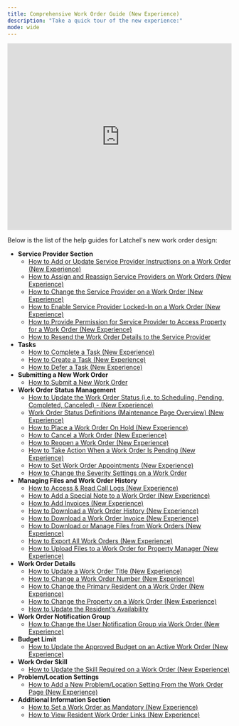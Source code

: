 ---
title: Comprehensive Work Order Guide (New Experience)
description: "Take a quick tour of the new experience:"
mode: wide
---

<iframe width="100%" height="420" src="https://www.youtube.com/embed/8CgvZXySIxA" title="Latchel Work Order: The New Experience" frameborder="0" allow="accelerometer; autoplay; clipboard-write; encrypted-media; gyroscope; picture-in-picture; web-share" referrerpolicy="strict-origin-when-cross-origin" allowfullscreen></iframe>

Below is the list of the help guides for Latchel's new work order design:

* **Service Provider Section**
    * [How to Add or Update Service Provider Instructions on a Work Order (New Experience)](/s/topic/0TO5e000000h9wqGAA/How-to-Add-or-Update-Service-Provider-Instructions-on-a-Work-Order-New-Experience)
    * [How to Assign and Reassign Service Providers on Work Orders (New Experience)](/s/topic/0TO5e000000h9wqGAA/How-to-Assign-and-Reassign-Service-Providers-on-Work-Order-New-Experience)
    * [How to Change the Service Provider on a Work Order (New Experience)](/s/topic/0TO5e000000h9wqGAA/How-to-Change-the-Service-Provider-on-a-Work-Order-New-Experience)
    * [How to Enable Service Provider Locked-In on a Work Order (New Experience)](/s/topic/0TO5e000000h9wqGAA/How-to-Enable-Service-Provider-Locked-In-on-a-Work-Order-New-Experience)
    * [How to Provide Permission for Service Provider to Access Property for a Work Order (New Experience)](/s/topic/0TO5e000000h9wqGAA/How-to-Provide-Permission-for-Service-Provider-to-Access-Property-for-a-Work-Order-New-Experience)
    * [How to Resend the Work Order Details to the Service Provider](/s/topic/0TO5e000000h9wqGAA/How-to-Resend-the-Work-Order-Details-to-the-Service-Provider)
* **Tasks**
    * [How to Complete a Task (New Experience)](/s/topic/0TO5e000000h9wqGAA/How-to-Complete-a-Task-New-Experience)
    * [How to Create a Task (New Experience)](/s/topic/0TO5e000000h9wqGAA/How-to-Create-a-Task-New-Experience)
    * [How to Defer a Task (New Experience)](/s/topic/0TO5e000000h9wqGAA/How-to-Defer-a-Task-New-Experience)
* **Submitting a New Work Order**
    * [How to Submit a New Work Order](/s/topic/0TO5e000000h9wqGAA/How-to-Submit-a-New-Work-Order)
* **Work Order Status Management**
    * [How to Update the Work Order Status (i.e. to Scheduling, Pending, Completed, Canceled) - (New Experience)](/s/topic/0TO5e000000h9wqGAA/How-to-Update-the-Work-Order-Status-i-e-to-Scheduling-Pending-Completed-Canceled-New-Experience)
    * [Work Order Status Definitions (Maintenance Page Overview) (New Experience)](/s/topic/0TO5e000000h9wqGAA/Work-Order-Status-Definitions-Maintenance-Page-Overview-New-Experience)
    * [How to Place a Work Order On Hold (New Experience)](/s/topic/0TO5e000000h9wqGAA/How-to-Place-a-Work-Order-On-Hold-New-Experience)
    * [How to Cancel a Work Order (New Experience)](/s/topic/0TO5e000000h9wqGAA/How-to-Cancel-a-Work-Order-New-Experience)
    * [How to Reopen a Work Order (New Experience)](/s/topic/0TO5e000000h9wqGAA/How-to-Reopen-a-Work-Order-New-Experience)
    * [How to Take Action When a Work Order Is Pending (New Experience)](/s/topic/0TO5e000000h9wqGAA/How-to-Take-Action-When-a-Work-Order-Is-Pending-New-Experience)
    * [How to Set Work Order Appointments (New Experience)](/s/topic/0TO5e000000h9wqGAA/How-to-Set-Work-Order-Appointments-New-Experience)
    * [How to Change the Severity Settings on a Work Order](/s/topic/0TO5e000000h9wqGAA/How-to-Change-the-Severity-Settings-on-a-Work-Order)
* **Managing Files and Work Order History**
    * [How to Access & Read Call Logs (New Experience)](/s/topic/0TO5e000000h9wqGAA/How-to-Access-Read-Call-Logs-New-Experience)
    * [How to Add a Special Note to a Work Order (New Experience)](/s/topic/0TO5e000000h9wqGAA/How-to-Add-a-Special-Note-to-a-Work-Order-New-Experience)
    * [How to Add Invoices (New Experience)](/s/topic/0TO5e000000h9wqGAA/How-to-Add-Invoices-New-Experience)
    * [How to Download a Work Order History (New Experience)](/s/topic/0TO5e000000h9wqGAA/How-to-Download-a-Work-Order-History-New-Experience)
    * [How to Download a Work Order Invoice (New Experience)](/s/topic/0TO5e000000h9wqGAA/How-to-Download-a-Work-Order-Invoice-New-Experience)
    * [How to Download or Manage Files from Work Orders (New Experience)](/s/topic/0TO5e000000h9wqGAA/How-to-Download-or-Manage-Files-from-Work-Orders-New-Experience)
    * [How to Export All Work Orders (New Experience)](/s/topic/0TO5e000000h9wqGAA/How-to-Export-All-Work-Orders-New-Experience)
    * [How to Upload Files to a Work Order for Property Manager (New Experience)](/s/topic/0TO5e000000h9wqGAA/How-to-Upload-Files-to-a-Work-Order-for-Property-Manager-New-Experience)
* **Work Order Details**
    * [How to Update a Work Order Title (New Experience)](/s/topic/0TO5e000000h9wqGAA/How-to-Update-a-Work-Order-Title-New-Experience)
    * [How to Change a Work Order Number (New Experience)](/s/topic/0TO5e000000h9wqGAA/How-to-Change-a-Work-Order-Number-New-Experience)
    * [How to Change the Primary Resident on a Work Order (New Experience)](/s/topic/0TO5e000000h9wqGAA/How-to-Change-the-Primary-Resident-on-a-Work-Order-New-Experience)
    * [How to Change the Property on a Work Order (New Experience)](/s/topic/0TO5e000000h9wqGAA/How-to-Change-the-Property-on-a-Work-Order-New-Experience)
    * [How to Update the Resident’s Availability](/s/topic/0TO5e000000h9wqGAA/How-to-Update-the-Resident-s-Availability)
* **Work Order Notification Group**
    * [How to Change the User Notification Group via Work Order (New Experience)](/s/topic/0TO5e000000h9wqGAA/How-to-change-the-user-notification-group-via-work-order-New-Experience)
* **Budget Limit**
    * [How to Update the Approved Budget on an Active Work Order (New Experience)](/s/topic/0TO5e000000h9wqGAA/How-to-Update-the-Approved-Budget-on-an-Active-Work-Order-New-Experience)
* **Work Order Skill**
    * [How to Update the Skill Required on a Work Order (New Experience)](/s/topic/0TO5e000000h9wqGAA/How-to-Update-the-Skill-Required-on-a-Work-Order-New-Experience)
* **Problem/Location Settings**
    * **​​​​​​​​​​​​​​**[How to Add a New Problem/Location Setting From the Work Order Page (New Experience)](/s/topic/0TO5e000000h9wqGAA/How-to-Add-a-New-Problem-Location-Setting-From-the-Work-Order-Page-New-Experience)
* **Additional Information Section**
    * [How to Set a Work Order as Mandatory (New Experience)](/s/topic/0TO5e000000h9wqGAA/How-to-Set-a-Work-Order-as-Mandatory-New-Experience)
    * [How to View Resident Work Order Links (New Experience)](/s/topic/0TO5e000000h9wqGAA/How-to-View-Resident-Work-Order-Links-New-Experience)
